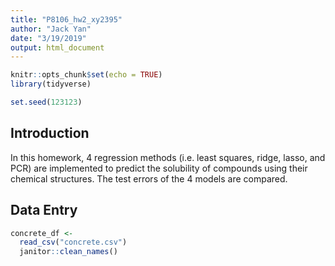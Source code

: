 ```yaml
---
title: "P8106_hw2_xy2395"
author: "Jack Yan"
date: "3/19/2019"
output: html_document
---
```


```r
knitr::opts_chunk$set(echo = TRUE)
library(tidyverse)

set.seed(123123)
```
## Introduction

In this homework, 4 regression methods (i.e. least squares, ridge, lasso, and PCR) are implemented to predict the solubility of compounds using their chemical structures. The test errors of the 4 models are compared. 

## Data Entry
```r
concrete_df <- 
  read_csv("concrete.csv") 
  janitor::clean_names()

```
